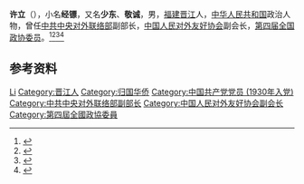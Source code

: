 '''许立'''（{{bd|1905年||1971年|8月20日}}），小名'''经镖'''，又名'''少东'''、'''敬诚'''，男，[[福建|福建]][[晋江|晋江]]人，[[中华人民共和国|中华人民共和国]]政治人物，曾任[[中共中央对外联络部|中共中央对外联络部]]副部长，[[中国人民对外友好协会|中国人民对外友好协会]]副会长，[[第四届全国政协委员|第四届全国政协委员]]。<ref>{{Cite book|title=历届全国政协委员人名辞典|author=|publisher=中国国际广播出版社|year=1996|isbn=9787507813746|location=北京|pages=286}}</ref><ref>{{Cite book|title=中华人民共和国职官志|author=何虎生, 李耀东, 向常福主编|publisher=中国社会出版社|year=2003|isbn=9787800883934|location=北京|pages=}}</ref><ref>{{Cite web|title=杰出的革命侨领许立|url=http://www.guihaixushi.com/news-content.asp?newid=158|accessdate=2020-12-11|work=圭海许氏|archive-date=2017-06-30|archive-url=https://web.archive.org/web/20170630012040/http://guihaixushi.com/news-content.asp?newid=158|dead-url=no}}</ref><ref>{{Cite web|title=一镇一孝廉|url=http://jjcdi.gov.cn/content/2020-04/21/content_6066810.htm|accessdate=2020-12-11|work=中共晋江市纪律检查委员会 晋江市监察委员会|archive-date=2020-08-14|archive-url=https://web.archive.org/web/20200814163019/http://jjcdi.gov.cn/content/2020-04/21/content_6066810.htm|dead-url=no}}</ref>

== 参考资料 ==
{{reflist}}

{{中国人物小作品}}
{{Navboxes
| title  = 许立在[[中国人民对外友好协会|中国人民对外友好协会]]的职务
| list1  =
{{中国人民对外友好协会第三届全国理事会}}
}}

{{Authority control}}
{{DEFAULTSORT:Xu许}}
[[Category:许姓|Li]]
[[Category:晋江人|Category:晋江人]]
[[Category:归国华侨|Category:归国华侨]]
[[Category:中国共产党党员_(1930年入党)|Category:中国共产党党员 (1930年入党)]]
[[Category:中共中央对外联络部副部长|Category:中共中央对外联络部副部长]]
[[Category:中国人民对外友好协会副会长|Category:中国人民对外友好协会副会长]]
[[Category:第四屆全國政協委員|Category:第四屆全國政協委員]]